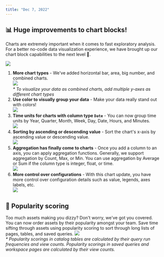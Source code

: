 ```yaml
---
title: "Dec 7, 2022"
---
```


## 📊 Huge improvements to chart blocks!

Charts are extremely important when it comes to fast exploratory analysis. For a better no-code data visualization experience, we have brought up our chart block capabilities to the next level 💪.

<Frame>
  <img src="/changelog/images/12-7-2022/1.png" />
</Frame>

1. **More chart types** - We've added horizontal bar, area, big number, and combined charts. <br />![](/changelog/images/12-7-2022/2.png)<br />_\* To visualize your data as combined charts, add multiple y-axes as different chart types_
2. **Use color to visually group your data** - Make your data really stand out with colors!<br />![](/changelog/images/12-7-2022/3.png)
3. **Time units for charts with column type `Date`** - You can now group time units by Year, Quarter, Month, Week, Day, Date, Hours, and Minutes.<br />![](/changelog/images/12-7-2022/4.png)
4. **Sorting by ascending or descending value** - Sort the chart's x-axis by ascending value or descending value.<br />![](/changelog/images/12-7-2022/5.png)
5. **Aggregation has finally come to charts** - Once you add a column to an axis, you can apply aggregation functions. Generally, we support aggregation by Count, Max, or Min. You can use aggregation by Average or Sum if the column type is integer, float, or time.<br />![](/changelog/images/12-7-2022/6.gif)
6. **More control over configurations** - With this chart update, you have more control over configuration details such as value, legends, axes labels, etc.<br />![](/changelog/images/12-7-2022/7.png)

## 🤩 Popularity scoring

Too much assets making you dizzy? Don't worry, we've got you covered.
You can now order assets by their popularity amongst your team. Save time sifting through assets using popularity scoring to sort through long lists of pages, tables, and saved queries.
![](/changelog/images/12-7-2022/8.png)<br />
_\* Popularity scorings in catalog tables are calculated by their query run frequencies and view counts. Popularity scorings in saved queries and workspace pages are calculated by their view counts._
